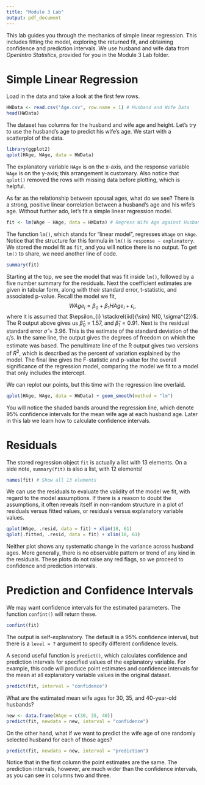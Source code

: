```yaml
---
title: "Module 3 Lab"
output: pdf_document
---
```


This lab guides you through the mechanics of simple linear regression. This includes fitting the model, exploring the returned fit, and obtaining confidence and prediction intervals. We use husband and wife data from *OpenIntro Statistics*, provided for you in the Module 3 Lab folder.

# Simple Linear Regression

Load in the data and take a look at the first few rows.

```r
HWData <- read.csv("Age.csv", row.name = 1) # Husband and Wife Data
head(HWData)
```

The dataset has columns for the husband and wife age and height. Let's try to use the husband's age to predict his wife's age. We start with a scatterplot of the data.

```r
library(ggplot2)
qplot(HAge, WAge, data = HWData)
```

The explanatory variable `HAge` is on the x-axis, and the response variable `WAge` is on the y-axis; this arrangement is customary. Also notice that `qplot()` removed the rows with missing data before plotting, which is helpful. 

As far as the relationship between spousal ages, what do we see? There is a strong, positive linear correlation between a husband's age and his wife's age. Without further ado, let's fit a simple linear regression model.

```r
fit <- lm(WAge ~ HAge, data = HWData) # Regress Wife Age against Husband Age
```

The function `lm()`, which stands for "linear model", regresses `WAage` on `HAge`. Notice that the structure for this formula in `lm()` is `response ~ explanatory`. We stored the model fit as `fit`, and you will notice there is no output. To get `lm()` to share, we need another line of code.

```r
summary(fit) 
```

Starting at the top, we see the model that was fit inside `lm()`, followed by a five number summary for the residuals. Next the coefficient estimates are given in tabular form, along with their standard error, t-statistic, and associated p-value. Recall the model we fit,  
$$ \textit{WAge}_{i} = \beta_{0} + \beta_{1} \textit{HAge}_{i} + \epsilon_{i}, $$
where it is assumed that $\epsilon_{i} \stackrel{iid}{\sim} N(0, \sigma^{2})$.
The R output above gives us $\hat{\beta}_{0}$ = 1.57, and $\hat{\beta}_{1} = 0.91$. Next is the residual standard error $\hat{\sigma} = 3.96$. This is the estimate of the standard deviation of the $\epsilon_{i}$'s. In the same line, the output gives the degrees of freedom on which the estimate was based. The penultimate line of the R output gives two versions of $R^{2}$, which is described as the percent of variation explained by the model. The final line gives the F-statistic and p-value for the overall significance of the regression model, comparing the model we fit to a model that only includes the intercept. 

We can replot our points, but this time with the regression line overlaid.

```r
qplot(HAge, WAge, data = HWData) + geom_smooth(method = "lm")
```

You will notice the shaded bands around the regression line, which denote 95\% confidence intervals for the mean wife age at each husband age. Later in this lab we learn how to calculate confidence intervals.

# Residuals

The stored regression object `fit` is actually a list with 13 elements. On a side note, `summary(fit)` is also a list, with 12 elements!

```r
names(fit) # Show all 13 elements
```

We can use the residuals to evaluate the validity of the model we fit, with regard to the model assumptions. If there is a reason to doubt the assumptions, it often reveals itself in non-random structure in a plot of residuals versus fitted values, or residuals versus explanatory variable values.

```r
qplot(HAge, .resid, data = fit) + xlim(18, 61) 
qplot(.fitted, .resid, data = fit) + xlim(18, 61)
```

Neither plot shows any systematic change in the variance across husband ages. More generally, there is no observable pattern or trend of any kind in the residuals. These plots do not raise any red flags, so we proceed to confidence and prediction intervals.

# Prediction and Confidence Intervals

We may want confidence intervals for the estimated parameters. The function `confint()` will return these.

```r
confint(fit)
```

The output is self-explanatory. The default is a 95\% confidence interval, but there is a `level = ?` argument to specify different confidence levels.

A second useful function is `predict()`, which calculates confidence and prediction intervals for specified values of the explanatory variable. For example, this code will produce point estimates and confidence intervals for the mean at all explanatory variable values in the original dataset.

```r
predict(fit, interval = "confidence")
```

What are the estimated mean wife ages for 30, 35, and 40-year-old husbands?

```r
new <- data.frame(HAge = c(30, 35, 40))
predict(fit, newdata = new, interval = "confidence")
```

On the other hand, what if we want to predict the wife age of one randomly selected husband for each of those ages?

```r
predict(fit, newdata = new, interval = "prediction")
```

Notice that in the first column the point estimates are the same. The prediction intervals, however, are much wider than the confidence intervals, as you can see in columns two and three.


